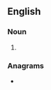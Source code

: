 ==English==

===Noun===
{{head|en|noun form}}

# {{plural of|en|rood}}

===Anagrams===
* {{anagrams|en|a=doors|Ordos|Sodor|doors|dorso-|odors|ordos|soord}}